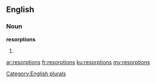 ==English==

===Noun===
'''resorptions'''

# {{plural of|resorption}}

[[Category:English plurals]]

[[ar:resorptions]]
[[fr:resorptions]]
[[ku:resorptions]]
[[my:resorptions]]